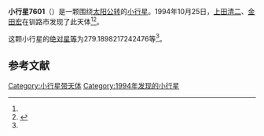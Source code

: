 {{Infobox planet
| bgcolour = #FFFFC0
| name = 7601
| symbol = 
| image = 
| caption = 
| discovery = yes
| discovery_ref = 
| discoverer = [[上田清二|上田清二]]、[[金田宏|金田宏]]
| discovery_site = [[钏路市|钏路市]] 
| discovered = 1994年10月25日
| designations = yes
| mp_name = 
| named_after = 
| alt_names = 1994 US1/ 1969 UT / 1990 TY12 / 1990 WY11 / 1990 XE2
| mp_category = [[主带小行星|主带小行星]]
| orbit_ref = <ref name="a">[http://ssd.jpl.nasa.gov/sbdb.cgi?sstr=7601 7601] {{Wayback|url=http://ssd.jpl.nasa.gov/sbdb.cgi?sstr=7601 |date=20210810231355 }}，小行星數據庫瀏覽器（JPL Small-Body Database Browser）－[[美国国家航空航天局|美国国家航空航天局]]喷气推进实验室</ref>
| epoch = 2456400.5 (2013年4月18日更新)
| aphelion = {{convert|2.951777770186496|AU|km|3|abbr=on|lk=out}}
| perihelion = {{convert|2.234375566408912|AU|km|3|abbr=on}}
| semimajor = {{convert|2.593076668297704|AU|km|3|abbr=on}}
| eccentricity = 0.138330311
| period = 1525.18127 [[日|日]]<br />4.18[[儒略年|儒略年]]
| avg_speed = 
| inclination = 15.34088983471142
| asc_node = 41.32452308443102
| mean_anomaly = 
| arg_peri = 279.1898217242476
| satellites = 
| physical_characteristics = yes
| dimensions = 
| mass = 
| density = 
| surface_grav = 
| escape_velocity = 
| sidereal_day = 
| axial_tilt = 
| pole_ecliptic_lat = 
| pole_ecliptic_lon = 
| albedo = 
| temperatures= 
| temp_name1 = 
| mean_temp_1 = 
| max_temp_1 = 
| temp_name2 = 
| max_temp_2 = 
| spectral_type = 
| abs_magnitude = 279.1898217242476
}}

'''小行星7601'''（{{lang-en|7601}}）是一颗围绕[[太阳|太阳]][[公转|公转]]的[[小行星|小行星]]。1994年10月25日，[[上田清二|上田清二]]、[[金田宏|金田宏]]在钏路市发现了此天体<ref name="a" /><ref>{{cite news|title=小行星列表|url=http://cfa-www.harvard.edu/iau/lists/NumberedMPs.txt|accessdate=2013-07-08|newspaper=哈佛大学|archive-date=2008-05-17|archive-url=https://web.archive.org/web/20080517010638/http://cfa-www.harvard.edu/iau/lists/NumberedMPs.txt|dead-url=no}}</ref>。

这颗小行星的[[绝对星等|绝对星等]]为279.1898217242476等<ref name="a" />。

==参考文献==
{{reflist}}
{{Minor Planet Number|[[小行星7600|小行星7600]]|[[小行星7602|小行星7602]]}}

{{小天体}}

[[Category:小行星带天体|Category:小行星带天体]]
[[Category:1994年发现的小行星|Category:1994年发现的小行星]]

{{asteroid-stub}}